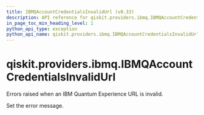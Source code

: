 ```yaml
---
title: IBMQAccountCredentialsInvalidUrl (v0.33)
description: API reference for qiskit.providers.ibmq.IBMQAccountCredentialsInvalidUrl in qiskit v0.33
in_page_toc_min_heading_level: 1
python_api_type: exception
python_api_name: qiskit.providers.ibmq.IBMQAccountCredentialsInvalidUrl
---
```


<span id="qiskit-providers-ibmq-ibmqaccountcredentialsinvalidurl" />

# qiskit.providers.ibmq.IBMQAccountCredentialsInvalidUrl

<Class id="qiskit.providers.ibmq.IBMQAccountCredentialsInvalidUrl" isDedicatedPage={true} github="https://github.com/qiskit/qiskit-ibmq-provider/tree/stable/0.18/qiskit/providers/ibmq/exceptions.py" signature="IBMQAccountCredentialsInvalidUrl(*message)" modifiers="exception">
  Errors raised when an IBM Quantum Experience URL is invalid.

  Set the error message.
</Class>

